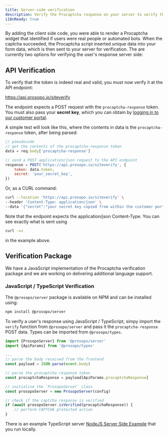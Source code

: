 ```yaml
---
title: Server-side verification
description: Verify the Procaptcha response on your server to verify that the user is a real person.
i18nReady: true
---
```


By adding the client side code, you were able to render a Procaptcha widget that identified if users were real people or
automated bots. When the captcha succeeded, the Procaptcha script inserted unique data into your form data, which is
then sent to your server for verification. The are currently two options for verifying the user's response server side:

## API Verification

To verify that the token is indeed real and valid, you must now verify it at the API endpoint:

https://api.prosopo.io/siteverify

The endpoint expects a POST request with the `procaptcha-response` token. You must also pass your **secret key**, which you can obtain by [logging in to our customer portal](https://portal.prosopo.io).

A simple test will look like this, where the contents in data is the `procaptcha-response` token, after being
parsed:

```javascript
// pseudocode
// get the contents of the procaptcha-response token
data = req.body['procaptcha-response']

// send a POST application/json request to the API endpoint
response = POST('https://api.prosopo.io/siteverify', {
    token: data.token,
    secret: 'your_secret_key',
})
```

Or, as a CURL command:

```bash
curl --location 'https://api.prosopo.io/siteverify' \
--header 'Content-Type: application/json' \
--data '{"secret":"your secret key copied from within the customer portal","token":"PROCAPTCHA-RESPONSE"}''
```

Note that the endpoint expects the application/json Content-Type. You can see exactly what is sent
using

```bash
curl -vv
```

in the example above.

## Verification Package

We have a JavaScript implementation of the Procaptcha verification package and we are working on
delivering additional language support.

### JavaScript / TypeScript Verification

The `@prosopo/server` package is available on NPM and can be installed using:

```bash
npm install @prosopo/server
```

To verify a user's response using JavaScript / TypeScript, simpy import the `verify` function from `@prosopo/server` and pass it
the `procaptcha-response` POST data. Types can be imported from `@prosopo/types`.

```typescript
import {ProsopoServer} from '@prosopo/server'
import {ApiParams} from '@prosopo/types'

...
// parse the body received from the frontend
const payload = JSON.parse(event.body)

// parse the procaptcha response token
const procaptchaResponse = payload[ApiParams.procaptchaResponse]

// initialise the `ProsopoServer` class
const prosopoServer = new ProsopoServer(config)

// check if the captcha response is verified
if (await prosopoServer.isVerified(procaptchaResponse)) {
    // perform CAPTCHA protected action
}
```

There is an example TypeScript server [NodeJS Server Side Example](/en/demos/client-example-server/) that you run locally.
